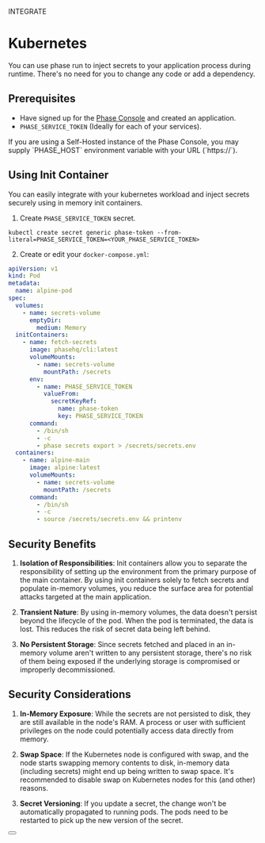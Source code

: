 

<Tag variant="small">INTEGRATE</Tag>

# Kubernetes

You can use phase run to inject secrets to your application process during runtime. There's no need for you to change any code or add a dependency.

## Prerequisites

- Have signed up for the [Phase Console](https://console.phase.dev) and created an application.
- `PHASE_SERVICE_TOKEN` (Ideally for each of your services).

<Note>
  If you are using a Self-Hosted instance of the Phase Console, you may supply
  `PHASE_HOST` environment variable with your URL (`https://<HOST>`).
</Note>

## Using Init Container

You can easily integrate with your kubernetes workload and inject secrets securely using in memory init containers.

1. Create `PHASE_SERVICE_TOKEN` secret.

```fish
kubectl create secret generic phase-token --from-literal=PHASE_SERVICE_TOKEN=<YOUR_PHASE_SERVICE_TOKEN>
```

2. Create or edit your `docker-compose.yml`:

```yaml
apiVersion: v1
kind: Pod
metadata:
  name: alpine-pod
spec:
  volumes:
    - name: secrets-volume
      emptyDir:
        medium: Memory
  initContainers:
    - name: fetch-secrets
      image: phasehq/cli:latest
      volumeMounts:
        - name: secrets-volume
          mountPath: /secrets
      env:
        - name: PHASE_SERVICE_TOKEN
          valueFrom:
            secretKeyRef:
              name: phase-token
              key: PHASE_SERVICE_TOKEN
      command:
        - /bin/sh
        - -c
        - phase secrets export > /secrets/secrets.env
  containers:
    - name: alpine-main
      image: alpine:latest
      volumeMounts:
        - name: secrets-volume
          mountPath: /secrets
      command:
        - /bin/sh
        - -c
        - source /secrets/secrets.env && printenv
```

## Security Benefits

1. **Isolation of Responsibilities**: Init containers allow you to separate the responsibility of setting up the environment from the primary purpose of the main container. By using init containers solely to fetch secrets and populate in-memory volumes, you reduce the surface area for potential attacks targeted at the main application.

2. **Transient Nature**: By using in-memory volumes, the data doesn't persist beyond the lifecycle of the pod. When the pod is terminated, the data is lost. This reduces the risk of secret data being left behind.

3. **No Persistent Storage**: Since secrets fetched and placed in an in-memory volume aren't written to any persistent storage, there's no risk of them being exposed if the underlying storage is compromised or improperly decommissioned.

## Security Considerations

1. **In-Memory Exposure**: While the secrets are not persisted to disk, they are still available in the node's RAM. A process or user with sufficient privileges on the node could potentially access data directly from memory.

2. **Swap Space**: If the Kubernetes node is configured with swap, and the node starts swapping memory contents to disk, in-memory data (including secrets) might end up being written to swap space. It's recommended to disable swap on Kubernetes nodes for this (and other) reasons.

3. **Secret Versioning**: If you update a secret, the change won't be automatically propagated to running pods. The pods need to be restarted to pick up the new version of the secret.

<div className="not-prose">
  <Button
    href="https://kubernetes.io/docs/concepts/workloads/pods/init-containers/"
    variant="text"
    arrow="right"
    children="Kubernetes - Init Containers"
  />
</div>
